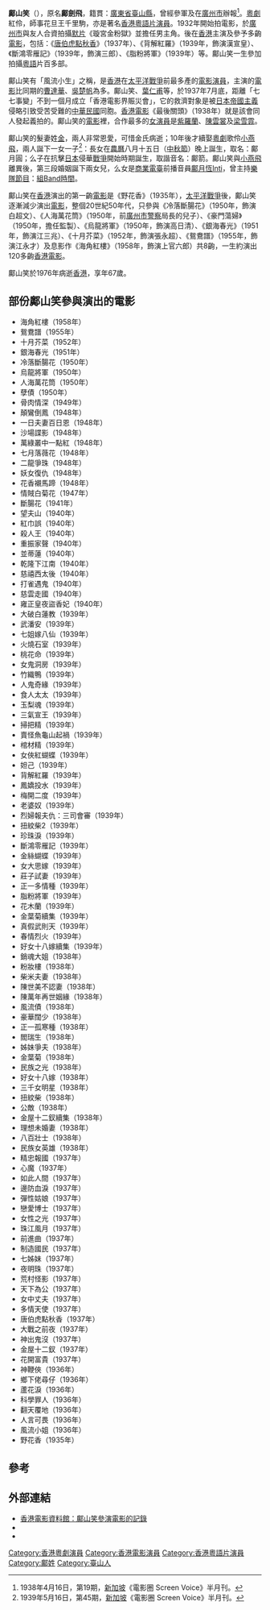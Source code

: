 {{prose|time=2015-10-26T13:03:51+00:00}}
'''鄺山笑'''（{{bd|1909年||1976年}}），原名'''鄺劍飛'''，籍貫：[[廣東省|廣東省]][[臺山縣|臺山縣]]，曾經參軍及在[[廣州市|廣州市]]辦報<ref>1938年4月16日，第19期，[[新加坡|新加坡]]《電影圈 Screen Voice》半月刊。</ref>。[[粵劇|粵劇]]紅伶，師事花旦王千里駒，亦是著名[[香港|香港]][[粵語片|粵語片]][[演員|演員]]。1932年開始拍電影，於[[廣州市|廣州市]]與友人合資拍攝[[默片|默片]]《璇宮金粉獄》並擔任男主角。後在[[香港|香港]]主演及參予多齣[[電影|電影]]，包括：《[[唐伯虎點秋香|唐伯虎點秋香]]》（1937年）、《背解紅羅》（1939年，飾演漢宣皇）、《斷鴻零雁記》（1939年，飾演三郎）、《脂粉將軍》（1939年）等。鄺山笑一生參加拍攝[[粵語|粵語]]片百多部。

鄺山笑有「風流小生」之稱，是[[香港|香港]]在[[太平洋戰爭|太平洋戰爭]]前最多產的[[電影|電影]][[演員|演員]]，主演的[[電影|電影]]比同期的[[曹達華|曹達華]]、[[吳楚帆|吳楚帆]]為多。鄺山笑、[[葉仁甫|葉仁甫]]等，於1937年7月底，距離「七七事變」不到一個月成立「香港電影界賑災會」，它的救濟對象是被[[日本|日本]][[帝國主義|帝國主義]]侵略引致受苦受難的[[中華民國|中華民國]]同胞。[[香港|香港]][[電影|電影]]《最後關頭》（1938年）就是該會同人發起義拍的。鄺山笑的[[電影|電影]]裡，合作最多的[[女|女]][[演員|演員]]是[[紫羅蘭_(演員)|紫羅蘭]]、[[陳雲裳|陳雲裳]]及[[梁雪霏|梁雪霏]]。

鄺山笑的髮妻姓[[金|金]]，兩人非常恩愛，可惜金氏病逝；10年後才續娶[[粵劇|粵劇]]歌伶[[小燕飛|小燕飛]]，兩人誕下一女一子<ref>1939年5月16日，第45期，[[新加坡|新加坡]]《電影圈 Screen Voice》半月刊。</ref>：長女在[[農曆|農曆]]八月十五日（[[中秋節|中秋節]]）晚上誕生，取名：鄺月圓；么子在抗擊[[日本|日本]]侵華[[戰爭|戰爭]]開始時期誕生，取諧音名：鄺箭。鄺山笑與[[小燕飛|小燕飛]]離異後，第三段婚姻誕下兩女兒，么女是[[商業電臺|商業電臺]]前播音員[[鄺月恆|鄺月恆]][[Inti|Inti]]，曾主持[[樂隊|樂隊]][[節目|節目]]：[[組Band時間|組Band時間]]。

鄺山笑在[[香港|香港]]演出的第一齣[[電影|電影]]是《野花香》（1935年），[[太平洋戰爭|太平洋戰爭]]後，鄺山笑逐漸減少演出[[電影|電影]]，整個20世紀50年代，只參與《冷落斷腸花》（1950年，飾演白超文）、《人海萬花筒》（1950年，前[[廣州市|廣州市]][[警察|警察]]局長的兒子）、《豪門蕩婦》（1950年，擔任監製）、《烏龍將軍》（1950年，飾演高日清）、《銀海春光》（1951年，飾演江三兆）、《十月芥菜》（1952年，飾演張永超）、《鴛鴦譜》（1955年，飾演江永才）及息影作《海角紅樓》（1958年，飾演上官六郎）共8齣，一生約演出120多齣[[香港|香港]][[電影|電影]]。

鄺山笑於1976年病逝[[香港|香港]]，享年67歲。

== 部份鄺山笑參與演出的電影 ==
*海角紅樓（1958年）
*鴛鴦譜（1955年）
*十月芥菜（1952年）
*銀海春光（1951年）
*冷落斷腸花（1950年）
*烏龍將軍（1950年）
*人海萬花筒（1950年）
*孽債（1950年）
*骨肉情深（1949年）
*顛鸞倒鳳（1948年）
*一日夫妻百日恩（1948年）
*沙場諜影（1948年）
*萬綠叢中一點紅（1948年）
*七月落薇花（1948年）
*二龍爭珠（1948年）
*妖女復仇（1948年）
*花香襯馬蹄（1948年）
*情賊白菊花（1947年）
*斷腸花（1941年）
*望夫山（1940年）
*紅巾誤（1940年）
*殺人王（1940年）
*重振家聲（1940年）
*並蒂蓮（1940年）
*乾隆下江南（1940年）
*慈禧西太後（1940年）
*打雀遇鬼（1940年）
*慈雲走國（1940年）
*雍正皇夜盜香妃（1940年）
*大破白蓮教（1939年）
*武潘安（1939年）
*七姐嫁八仙（1939年）
*火燒石室（1939年）
*桃花命（1939年）
*女鬼洞房（1939年）
*竹織鴨（1939年）
*人鬼奇緣（1939年）
*食人太太（1939年）
*玉梨魂（1939年）
*三氣宣王（1939年）
*掃把精（1939年）
*賣怪魚龜山起禍（1939年）
*棺材精（1939年）
*女俠紅蝴蝶（1939年）
*妲己（1939年）
*背解紅羅（1939年）
*鳳嬌投水（1939年）
*梅開二度（1939年）
*老婆奴（1939年）
*烈婦報夫仇：三司會審（1939年）
*扭紋柴2（1939年）
*珍珠淚（1939年）
*斷鴻零雁記（1939年）
*金絲蝴蝶（1939年）
*女大思嫁（1939年）
*莊子試妻（1939年）
*正一多情種（1939年）
*脂粉將軍（1939年）
*花木蘭（1939年）
*金葉菊續集（1939年）
*真假武則天（1939年）
*春情烈火（1939年）
*好女十八嫁續集（1939年）
*銷魂大姐（1938年）
*粉妝樓（1938年）
*柴米夫妻（1938年）
*陳世美不認妻（1938年）
*陳萬年再世姻緣（1938年）
*風流債（1938年）
*豪華闊少（1938年）
*正一孤寒種（1938年）
*閻瑞生（1938年）
*姊妹爭夫（1938年）
*金葉菊（1938年）
*民族之光（1938年）
*好女十八嫁（1938年）
*三千女明星（1938年）
*扭紋柴（1938年）
*公敵（1938年）
*金屋十二釵續集（1938年）
*理想未婚妻（1938年）
*八百壯士（1938年）
*民族女英雄（1938年）
*精忠報國（1937年）
*心魔（1937年）
*如此人間（1937年）
*邊防血淚（1937年）
*彈性姑娘（1937年）
*戀愛博士（1937年）
*女性之光（1937年）
*珠江風月（1937年）
*前進曲（1937年）
*制造國民（1937年）
*七姊妹（1937年）
*夜明珠（1937年）
*荒村怪影（1937年）
*天下為公（1937年）
*女中丈夫（1937年）
*多情天使（1937年）
*唐伯虎點秋香（1937年）
*大戰之前夜（1937年）
*神出鬼沒（1937年）
*金屋十二釵（1937年）
*花開富貴（1937年）
*神鞭俠（1936年）
*鄉下佬尋仔（1936年）
*蘆花淚（1936年）
*科學罪人（1936年）
*翻天覆地（1936年）
*人言可畏（1936年）
*風流小姐（1936年）
*野花香（1935年）

== 參考 ==
{{reflist}}

== 外部連結 ==
* [http://ipac.hkfa.lcsd.gov.hk/ipac20/ipac.jsp?session=1234J8V19V743.5&profile=hkfa&uri=link=3100036@!218@!3100024@!3100036&aspect=basic_search&menu=search&ri=1&source=192.168.110.61@!horizon&term=%E9%84%BA%E5%B1%B1%E7%AC%91%2C&index=NAMEBRP 香港電影資料館：鄺山笑參演電影的記錄]{{dead link|date=2018年4月 |bot=InternetArchiveBot |fix-attempted=yes }}
* {{imdb name|5985133}}
* {{hkmdb name|136}}

[[Category:香港粵劇演員|Category:香港粵劇演員]]
[[Category:香港電影演員|Category:香港電影演員]]
[[Category:香港粵語片演員|Category:香港粵語片演員]]
[[Category:鄺姓|Category:鄺姓]]
[[Category:臺山人|Category:臺山人]]